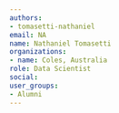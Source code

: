 ```yaml
---
authors:
- tomasetti-nathaniel
email: NA
name: Nathaniel Tomasetti
organizations:
- name: Coles, Australia
role: Data Scientist
social:
user_groups:
- Alumni
---
```

